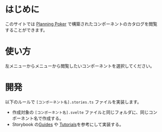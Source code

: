 
<Meta title="Introduction" />

# はじめに

このサイトでは [Planning Poker] で構築されたコンポーネントのカタログを閲覧することができます。

# 使い方

左メニューからメニューから閲覧したいコンポーネントを選択してください。

# 開発

以下のルールで `[コンポーネント名].stories.ts` ファイルを実装します。

- 作成対象の `[コンポーネント名].svelte` ファイルと同じフォルダに、同じコンポーネント名で作成する。
- Storybook の[Guides](https://storybook.js.org/docs/svelte/get-started/install) や [Tutorials](https://storybook.js.org/docs/svelte/get-started/install)を参考にして実装する。

[Planning Poker]: https://github.com/redfe/planning-poker-svelte
[Storybook]: https://storybook.js.org/
